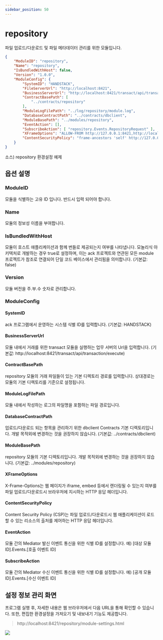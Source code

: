 ```yaml
---
sidebar_position: 50
---
```


# repository

파일 업로드/다운로드 및 파일 메타데이터 관리를 위한 모듈입니다.

```json
{
    "ModuleID": "repository",
    "Name": "repository",
    "IsBundledWithHost": false,
    "Version": "1.0.0",
    "ModuleConfig": {
        "SystemID": "HANDSTACK",
        "FileServerUrl": "http://localhost:8421",
        "BusinessServerUrl": "http://localhost:8421/transact/api/transaction/execute",
        "ContractBasePath": [
            "../contracts/repository"
        ],
        "ModuleLogFilePath": "../log/repository/module.log",
        "DatabaseContractPath": "../contracts/dbclient",
        "ModuleBasePath": "../modules/repository",
        "EventAction": [],
        "SubscribeAction": [ "repository.Events.RepositoryRequest" ],
        "XFrameOptions": "ALLOW-FROM http://127.0.0.1:8421,http://localhost:8421",
        "ContentSecurityPolicy": "frame-ancestors 'self' http://127.0.0.1:8421 http://localhost:8421;"
    }
}
```
소스) repository 환경설정 예제

## 옵션 설명

### ModuleID

모듈을 식별하는 고유 ID 입니다. 반드시 입력 되어야 합니다.

### Name

모듈의 정보성 이름을 부여합니다.

### IsBundledWithHost

모듈이 호스트 애플리케이션과 함께 번들로 제공되는지 여부를 나타냅니다. 모놀리식 아키텍처로 개발하는 경우 true로 설정하며, 이는 ack 프로젝트와 연관된 모든 module 프로젝트가 참조로 연결되어 단일 코드 베이스에서 관리됨을 의미합니다. (기본값: false)

### Version

모듈 버전을 주.부.수 숫자로 관리합니다.

### ModuleConfig

#### SystemID

ack 프로그램에서 운영하는 시스템 식별 ID를 입력합니다. (기본값: HANDSTACK)

#### BusinessServerUrl

모듈 내에서 거래를 위한 transact 모듈을 실행하는 업무 서버의 Url을 입력합니다. (기본값: http://localhost:8421/transact/api/transaction/execute)

#### ContractBasePath

repository 모듈의 거래 파일들이 있는 기본 디렉토리 경로를 입력합니다. 상대경로는 모듈의 기본 디렉토리를 기준으로 설정됩니다.

#### ModuleLogFilePath

모듈 내에서 작성하는 로그의 파일명을 포함하는 파일 경로입니다.

#### DatabaseContractPath

업로드/다운로드 되는 항목을 관리하기 위한 dbclient Contracts 기본 디렉토리입니다. 개발 목적외에 변경하는 것을 권장하지 않습니다. (기본값: ../contracts/dbclient)

#### ModuleBasePath

repository 모듈의 기본 디렉토리입니다. 개발 목적외에 변경하는 것을 권장하지 않습니다. (기본값: ../modules/repository)

#### XFrameOptions

X-Frame-Options는 웹 페이지가 iframe, embed 등에서 렌더링될 수 있는지 여부를 파일 업로드/다운로드시 브라우저에 지시하는 HTTP 응답 헤더입니다.

#### ContentSecurityPolicy

Content Security Policy (CSP)는 파일 업로드/다운로드시 웹 애플리케이션이 로드할 수 있는 리소스의 출처를 제어하는 HTTP 응답 헤더입니다.

#### EventAction

모듈 간의 Mediator 발신 이벤트 통신을 위한 식별 ID를 설정합니다. 예) [대상 모듈 ID].Events.[호출 이벤트 ID]

#### SubscribeAction

모듈 간의 Mediator 수신 이벤트 통신을 위한 식별 ID를 설정합니다. 예) [공개 모듈 ID].Events.[수신 이벤트 ID]

## 설정 정보 관리 화면

프로그램 실행 후, 자세한 내용은 웹 브라우저에서 다음 URL을 통해 확인할 수 있습니다. 또한, 편집한 환경설정을 가져오기 및 내보내기 기능도 제공합니다.

> http://localhost:8421/repository/module-settings.html

![](img/localhost_8000_repository_module-settings.html.png)